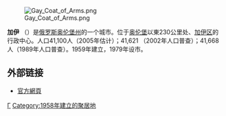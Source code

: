 [[File:Gay_Coat_of_Arms.png|right]]

'''加伊''' （{{lang-ru|Гай}}）是[[俄罗斯|俄罗斯]][[奥伦堡州|奥伦堡州]]的一个城市。位于[[奥伦堡|奥伦堡]]以東230公里处、[[加伊区|加伊区]]的行政中心。人口41,100人（2005年估计）；41,621 （2002年人口普查）；41,668人（1989年人口普查）。1959年建立，1979年设市。

==外部链接==

*[https://web.archive.org/web/20080329225220/http://www.gai.boom.ru/ 官方網頁]

{{奧倫堡州行政區劃}}
[[Category:奥伦堡州城市|Г]]
[[Category:1958年建立的聚居地|Category:1958年建立的聚居地]]